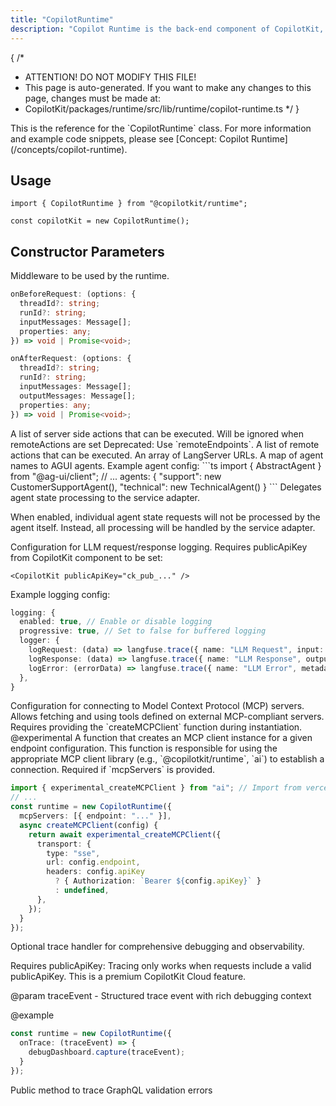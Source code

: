 ```yaml
---
title: "CopilotRuntime"
description: "Copilot Runtime is the back-end component of CopilotKit, enabling interaction with LLMs."
---
```


{
 /*
  * ATTENTION! DO NOT MODIFY THIS FILE!
  * This page is auto-generated. If you want to make any changes to this page, changes must be made at:
  * CopilotKit/packages/runtime/src/lib/runtime/copilot-runtime.ts
  */
}
<Callout type="info">
  This is the reference for the `CopilotRuntime` class. For more information and example code snippets, please see [Concept: Copilot Runtime](/concepts/copilot-runtime).
</Callout>
 
## Usage
 
```tsx
import { CopilotRuntime } from "@copilotkit/runtime";
 
const copilotKit = new CopilotRuntime();
```

## Constructor Parameters

<PropertyReference name="middleware" type="Middleware"  > 
Middleware to be used by the runtime.
 
  ```ts
  onBeforeRequest: (options: {
    threadId?: string;
    runId?: string;
    inputMessages: Message[];
    properties: any;
  }) => void | Promise<void>;
  ```
 
  ```ts
  onAfterRequest: (options: {
    threadId?: string;
    runId?: string;
    inputMessages: Message[];
    outputMessages: Message[];
    properties: any;
  }) => void | Promise<void>;
  ```
</PropertyReference>

<PropertyReference name="actions" type="ActionsConfiguration<T>"  > 
A list of server side actions that can be executed. Will be ignored when remoteActions are set
</PropertyReference>

<PropertyReference name="remoteActions" type="CopilotKitEndpoint[]"  > 
Deprecated: Use `remoteEndpoints`.
</PropertyReference>

<PropertyReference name="remoteEndpoints" type="EndpointDefinition[]"  > 
A list of remote actions that can be executed.
</PropertyReference>

<PropertyReference name="langserve" type="RemoteChainParameters[]"  > 
An array of LangServer URLs.
</PropertyReference>

<PropertyReference name="agents" type="Record<string, AbstractAgent>"  > 
A map of agent names to AGUI agents.
  Example agent config:
  ```ts
  import { AbstractAgent } from "@ag-ui/client";
  // ...
  agents: {
    "support": new CustomerSupportAgent(),
    "technical": new TechnicalAgent()
  }
  ```
</PropertyReference>

<PropertyReference name="delegateAgentProcessingToServiceAdapter" type="boolean"  > 
Delegates agent state processing to the service adapter.
 
  When enabled, individual agent state requests will not be processed by the agent itself.
  Instead, all processing will be handled by the service adapter.
</PropertyReference>

<PropertyReference name="observability_c" type="CopilotObservabilityConfig"  > 
Configuration for LLM request/response logging.
  Requires publicApiKey from CopilotKit component to be set:
 
  ```tsx
  <CopilotKit publicApiKey="ck_pub_..." />
  ```
 
  Example logging config:
  ```ts
  logging: {
    enabled: true, // Enable or disable logging
    progressive: true, // Set to false for buffered logging
    logger: {
      logRequest: (data) => langfuse.trace({ name: "LLM Request", input: data }),
      logResponse: (data) => langfuse.trace({ name: "LLM Response", output: data }),
      logError: (errorData) => langfuse.trace({ name: "LLM Error", metadata: errorData }),
    },
  }
  ```
</PropertyReference>

<PropertyReference name="mcpServers" type="MCPEndpointConfig[]"  > 
Configuration for connecting to Model Context Protocol (MCP) servers.
  Allows fetching and using tools defined on external MCP-compliant servers.
  Requires providing the `createMCPClient` function during instantiation.
  @experimental
</PropertyReference>

<PropertyReference name="createMCPClient" type="CreateMCPClientFunction"  > 
A function that creates an MCP client instance for a given endpoint configuration.
  This function is responsible for using the appropriate MCP client library
  (e.g., `@copilotkit/runtime`, `ai`) to establish a connection.
  Required if `mcpServers` is provided.
 
  ```typescript
  import { experimental_createMCPClient } from "ai"; // Import from vercel ai library
  // ...
  const runtime = new CopilotRuntime({
    mcpServers: [{ endpoint: "..." }],
    async createMCPClient(config) {
      return await experimental_createMCPClient({
        transport: {
          type: "sse",
          url: config.endpoint,
          headers: config.apiKey
            ? { Authorization: `Bearer ${config.apiKey}` }
            : undefined,
        },
      });
    }
  });
  ```
</PropertyReference>

<PropertyReference name="onTrace" type="CopilotTraceHandler"  > 
Optional trace handler for comprehensive debugging and observability.
 
  Requires publicApiKey: Tracing only works when requests include a valid publicApiKey.
  This is a premium CopilotKit Cloud feature.
 
  @param traceEvent - Structured trace event with rich debugging context
 
  @example
  ```typescript
  const runtime = new CopilotRuntime({
    onTrace: (traceEvent) => {
      debugDashboard.capture(traceEvent);
    }
  });
  ```
</PropertyReference>

<PropertyReference name="processRuntimeRequest" type="request: CopilotRuntimeRequest">


  <PropertyReference name="request" type="CopilotRuntimeRequest" required>
  
  </PropertyReference>

</PropertyReference>

<PropertyReference name="getAllAgents" type="graphqlContext: GraphQLContext">


  <PropertyReference name="graphqlContext" type="GraphQLContext" required>
  
  </PropertyReference>

</PropertyReference>

<PropertyReference name="discoverAgentsFromEndpoints" type="graphqlContext: GraphQLContext">


  <PropertyReference name="graphqlContext" type="GraphQLContext" required>
  
  </PropertyReference>

</PropertyReference>

<PropertyReference name="loadAgentState" type="graphqlContext: GraphQLContext, threadId: string, agentName: string">


  <PropertyReference name="graphqlContext" type="GraphQLContext" required>
  
  </PropertyReference>

  <PropertyReference name="threadId" type="string" required>
  
  </PropertyReference>

  <PropertyReference name="agentName" type="string" required>
  
  </PropertyReference>

</PropertyReference>

<PropertyReference name="traceGraphQLError" type="error: { message: string; code: string; type: string }, context: {
      operation: string;
      cloudConfigPresent: boolean;
      guardrailsEnabled: boolean;
    }">
Public method to trace GraphQL validation errors

  <PropertyReference name="error" type="{ message: string; code: string; type: string }" required>
  
  </PropertyReference>

  <PropertyReference name="context" type="{
      operation: string;
      cloudConfigPresent: boolean;
      guardrailsEnabled: boolean;
    }" required>
  
  </PropertyReference>

</PropertyReference>

